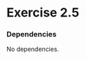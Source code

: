 
# Exercise 2.5

### Dependencies
No dependencies.

 <Giscus
  repo={config.repo}
  repoId={config.repoId}
  category={config.category}
  categoryId={config.categoryId}
  mapping={config.mapping}
  reactionsEnabled={config.reactionsEnabled}
  emitMetadata={config.emitMetadata}
  theme={config.theme}
/>


